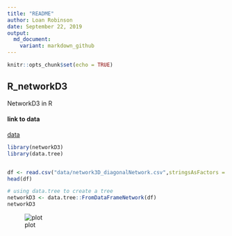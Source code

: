 ```yaml
---
title: "README"
author: Loan Robinson
date: September 22, 2019
output:
  md_document:
    variant: markdown_github
---
```


```r
knitr::opts_chunk$set(echo = TRUE)
```

## R_networkD3

NetworkD3 in R


#### link to data
[data](data/network3D_diagonalNetwork.csv)

```r
library(networkD3)
library(data.tree)


df <- read.csv("data/network3D_diagonalNetwork.csv",stringsAsFactors = FALSE)
head(df)

# using data.tree to create a tree
networkD3 <- data.tree::FromDataFrameNetwork(df)
networkD3

```

![plot](plot/network3D_diagonalNetwork.png)


